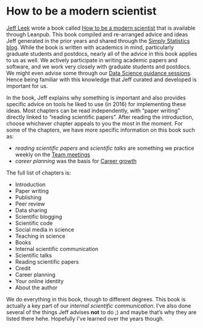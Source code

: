 # How to be a modern scientist

[Jeff Leek](https://twitter.com/jtleek) wrote a book called [How to be a modern scientist](https://leanpub.com/modernscientist) that is available through Leanpub. This book compiled and re-arranged advice and ideas Jeff generated in the prior years and shared through the [Simply Statistics blog](https://simplystatistics.org/). While the book is written with academics in mind, particularly graduate students and postdocs, nearly all of the advice in this book applies to us as well. We actively participate in writing academic papers and software, and we work very closely with graduate students and postdocs. We might even advise some through our [Data Science guidance sessions](#data-science-guidance-sessions). Hence being familiar with this knowledge that Jeff curated and developed is important for us.

In the book, Jeff explains why something is important and also provides specific advice on tools he liked to use (in 2016) for implementing these ideas. Most chapters can be read independently, with "paper writing" directly linked to "reading scientific papers". After reading the introduction, choose whichever chapter appeals to you the most in the moment. For some of the chapters, we have more specific information on this book such as:

* _reading scientific papers_ and _scientific talks_ are something we practice weekly on the [Team meetings](#team-meetings)
* _career planning_ was the basis for [Career growth](#career-growth)

The full list of chapters is:

* Introduction
* Paper writing
* Publishing
* Peer review
* Data sharing
* Scientific blogging
* Scientific code
* Social media in science
* Teaching in science
* Books
* Internal scientific communication
* Scientific talks
* Reading scientific papers
* Credit
* Career planning
* Your online identity
* About the author

We do everything in this book, though to different degrees. This book is actually a key part of our _internal scientific communication_. I've also done several of the things Jeff advises **not** to do ;) and maybe that's why they are listed there hehe. Hopefully I've learned over the years though.
